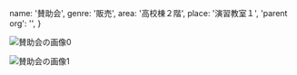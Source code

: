   name: '賛助会',
  genre: '販売',
  area: '高校棟２階',
  place: '演習教室１',
  'parent org': '',
}

![賛助会の画像0](/data/orgs/賛助会/img0.png)

![賛助会の画像1](/data/orgs/賛助会/img1.png)
